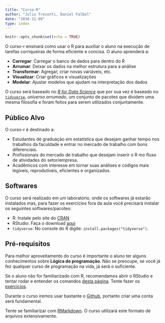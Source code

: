 ```yaml
---
title: "Curso-R"
author: "Julio Trecenti, Daniel Falbel"
date: "2016-11-09"
type: index
---
```


```r
knitr::opts_chunk$set(echo = TRUE)
```

O curso-r ensinará como usar o R para auxiliar o aluno na execução de tarefas
corriqueiras de forma eficiente e concisa. O aluno aprenderá a:

- **Carregar**: Carregar o banco de dados para dentro do R 
- **Arrumar**: Deixar os dados na melhor estrutura para a análise
- **Transformar**: Agregar, criar novas variáveis, etc. 
- **Visualizar**: Criar gráficos e visualizações
- **Modelar**: Ajustar modelos que ajudam na interpretação dos dados

O curso será baseado no [*R for Data Science*](http://r4ds.had.co.nz/) que por
sua vez é baseado no [`tidyverse`](http://tidyverse.org/), *universo arrumado*,
um conjunto de pacotes que dividem uma mesma filosofia e foram feitos para serem
utilizados conjuntamente.

## Público Alvo

O curso-r é destinado a:

- Estudantes de graduação em estatística que desejam ganhar tempo nos trabalhos da faculdade e entrar no mercado de trabalho com bons diferenciais.
- Profissionais do mercado de trabalho que desejam inserir o R mo fluxo de atividades do setor/empresa.
- Acadêmicos com interesse em tornar suas análises e códigos mais legíveis, reprodutíveis, eficientes e organizados.

## Softwares

O curso será realizado em um laboratório, onde os softwares já estarão instalados
mas, para fazer os exercícios fora da aula você precisará instalar os seguintes 
softwares/pacotes:

- R: Instale pelo site do [CRAN](https://cloud.r-project.org/)
- RStudio: Faça o download [aqui](https://www.rstudio.com/products/rstudio/download3/)
- `tidyverse`: No console do R digite: `install.packages("tidyverse")`.

## Pré-requisitos

Para melhor aproveitamento do curso é importante o aluno ter alguns conhecimentos
sobre **Lógica de programação**. Não se preocupe, se você já fez qualquer curso 
de programação na vida, já será o suficiente. 

Se o aluno não for familiarizado com
R, recomendamos abrir o RStudio e tentar rodar e entender os comandos 
[desta página](https://curso-r.github.io/verao2017/r-como-calculadora/). Tente
fazer os [exercícios](https://curso-r.github.io/verao2017/r-como-calculadora/#exercicios).

Durante o curso iremos usar bastante o [Github](https://github.com/), portanto
criar uma conta será fundamental.

Tente se familiarizar com [RMarkdown](http://rmarkdown.rstudio.com/lesson-1.html). 
O curso utilizará este formato de arquivos extensivamente.
